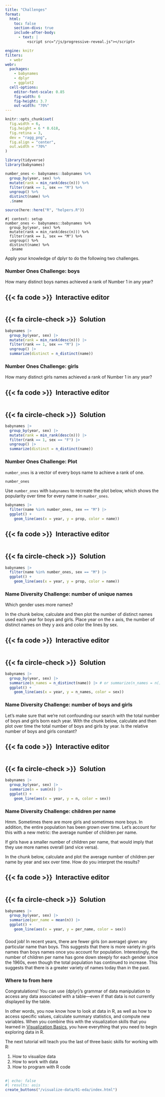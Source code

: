 ```yaml
---
title: "Challenges"
format:
  html: 
    toc: false
    section-divs: true
    include-after-body: 
      - text: |
          <script src="/js/progressive-reveal.js"></script>

engine: knitr
filters:
  - webr
webr:
  packages:
    - babynames
    - dplyr
    - ggplot2
  cell-options:
    editor-font-scale: 0.85
    fig-width: 6
    fig-height: 3.7
    out-width: "70%"
---
```


```r
knitr::opts_chunk$set(
  fig.width = 6,
  fig.height = 6 * 0.618,
  fig.retina = 3,
  dev = "ragg_png",
  fig.align = "center",
  out.width = "70%"
)

library(tidyverse)
library(babynames)

number_ones <- babynames::babynames %>% 
  group_by(year, sex) %>% 
  mutate(rank = min_rank(desc(n))) %>% 
  filter(rank == 1, sex == "M") %>% 
  ungroup() %>% 
  distinct(name) %>% 
  .$name

source(here::here("R", "helpers.R"))
```

```webr-r
#| context: setup
number_ones <- babynames::babynames %>% 
  group_by(year, sex) %>% 
  mutate(rank = min_rank(desc(n))) %>% 
  filter(rank == 1, sex == "M") %>% 
  ungroup() %>% 
  distinct(name) %>% 
  .$name
```

Apply your knowledge of dplyr to do the following two challenges.

### Number Ones Challenge: boys

How many distinct boys names achieved a rank of Number 1 in any year?

::: {.panel-tabset}
## {{< fa code >}}&ensp;Interactive editor

```webr-r



```

## {{< fa circle-check >}}&ensp;Solution

```r
babynames |> 
  group_by(year, sex) |> 
  mutate(rank = min_rank(desc(n))) |> 
  filter(rank == 1, sex == "M") |> 
  ungroup() |> 
  summarize(distinct = n_distinct(name))
```

:::

### Number Ones Challenge: girls

How many distinct girls names achieved a rank of Number 1 in any year?

::: {.panel-tabset}
## {{< fa code >}}&ensp;Interactive editor

```webr-r



```

## {{< fa circle-check >}}&ensp;Solution

```r
babynames |> 
  group_by(year, sex) |> 
  mutate(rank = min_rank(desc(n))) |> 
  filter(rank == 1, sex == "F") |> 
  ungroup() |> 
  summarize(distinct = n_distinct(name))
```

:::

### Number Ones Challenge: Plot

`number_ones` is a vector of every boys name to achieve a rank of one. 

```r
number_ones
```

Use `number_ones` with `babynames` to recreate the plot below, which shows the popularity over time for every name in `number_ones`.

```r
babynames |> 
  filter(name %in% number_ones, sex == "M") |> 
  ggplot() +
    geom_line(aes(x = year, y = prop, color = name))
```

::: {.panel-tabset}
## {{< fa code >}}&ensp;Interactive editor

```webr-r



```

## {{< fa circle-check >}}&ensp;Solution

```r
babynames |> 
  filter(name %in% number_ones, sex == "M") |> 
  ggplot() +
    geom_line(aes(x = year, y = prop, color = name))
```

:::


### Name Diversity Challenge: number of unique names

Which gender uses more names?

In the chunk below, calculate and then plot the number of distinct names used each year for boys and girls. Place year on the x axis, the number of distinct names on they y axis and color the lines by sex.

::: {.panel-tabset}
## {{< fa code >}}&ensp;Interactive editor

```webr-r



```


## {{< fa circle-check >}}&ensp;Solution

```r
babynames |> 
  group_by(year, sex) |> 
  summarize(n_names = n_distinct(name)) |> # or summarize(n_names = n())
  ggplot() +
    geom_line(aes(x = year, y = n_names, color = sex))
```

:::


### Name Diversity Challenge: number of boys and girls

Let's make sure that we're not confounding our search with the total number of boys and girls born each year. With the chunk below, calculate and then plot over time the total number of boys and girls by year. Is the relative number of boys and girls constant?

::: {.panel-tabset}
## {{< fa code >}}&ensp;Interactive editor

```webr-r



```

## {{< fa circle-check >}}&ensp;Solution

```r
babynames |> 
  group_by(year, sex) |> 
  summarize(n = sum(n)) |> 
  ggplot() +
    geom_line(aes(x = year, y = n, color = sex))
```

:::


### Name Diversity Challenge: children per name

Hmm. Sometimes there are more girls and sometimes more boys. In addition, the entire population has been grown over time. Let's account for this with a new metric: the average number of children per name.

If girls have a smaller number of children per name, that would imply that they use more names overall (and vice versa).

In the chunk below, calculate and plot the average number of children per name by year and sex over time. How do you interpret the results?

::: {.panel-tabset}
## {{< fa code >}}&ensp;Interactive editor

```webr-r



```

## {{< fa circle-check >}}&ensp;Solution

```r
babynames |> 
  group_by(year, sex) |> 
  summarize(per_name = mean(n)) |> 
  ggplot() +
    geom_line(aes(x = year, y = per_name, color = sex))
```

:::

###

Good job! In recent years, there are fewer girls (on average) given any particular name than boys. This suggests that there is more variety in girls names than boys names once you account for population. Interestingly, the number of children per name has gone down steeply for each gender since the 1960s, even though the total population has continued to increase. This suggests that there is a greater variety of names today than in the past.


### Where to from here

Congratulations! You can use {dplyr}'s grammar of data manipulation to access any data associated with a table---even if that data is not currently displayed by the table.

In other words, you now know how to look at data in R, as well as how to access specific values, calculate summary statistics, and compute new variables. When you combine this with the visualization skills that you learned in [Visualization Basics](/basics/01-visualization-basics/index.qmd), you have everything that you need to begin exploring data in R.

The next tutorial will teach you the last of three basic skills for working with R:

1. How to visualize data
1. How to work with data
1. How to program with R code


##

```r
#| echo: false
#| results: asis
create_buttons("/visualize-data/01-eda/index.html")
```
